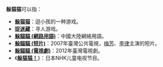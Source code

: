 '''躲猫猫'''可以指：
*'''[[躲猫猫|躲猫猫]]'''：逗小孩的一种游戏。
*'''[[捉迷藏|捉迷藏]]'''：寻人游戏。
*'''[[躲貓貓_(網路用語)|躲貓貓 (網路用語)]]'''：中國大陸網絡用語。
*'''[[躲貓貓_(短片)|躲貓貓 (短片)]]'''：2007年臺灣公共電視，[[梅芳|梅芳]]、[[李律|李律]]主演的短片。
*'''[[躲貓貓_(電視劇)|躲貓貓 (電視劇)]]'''：2012年臺灣電視劇。
*《'''[[躲猫猫！|躲猫猫！]]'''》：日本NHK儿童电视节目。

{{disambig|M猫|cat=三字消歧义}}